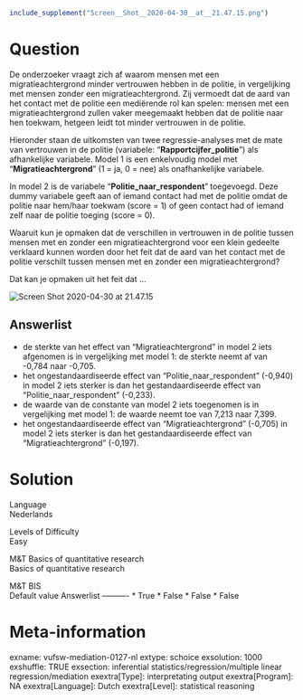 ```r
include_supplement("Screen__Shot__2020-04-30__at__21.47.15.png")
```

Question
========
De onderzoeker vraagt zich af waarom mensen met een migratieachtergrond
minder vertrouwen hebben in de politie, in vergelijking met mensen
zonder een migratieachtergrond. Zij vermoedt dat de aard van het contact
met de politie een mediërende rol kan spelen: mensen met een
migratieachtergrond zullen vaker meegemaakt hebben dat de politie naar
hen toekwam, hetgeen leidt tot minder vertrouwen in de politie.  
  
Hieronder staan de uitkomsten van twee regressie-analyses met de mate
van vertrouwen in de politie (variabele: "**Rapportcijfer\_politie**")
als afhankelijke variabele. Model 1 is een enkelvoudig model met
"**Migratieachtergrond**" (1 = ja, 0 = nee) als onafhankelijke
variabele.  
  
In model 2 is de variabele
"**Politie\_naar\_respondent**"** **toegevoegd. Deze dummy variabele
geeft aan of iemand contact had met de politie omdat de politie naar
hem/haar toekwam (score = 1) of geen contact had of iemand zelf naar de
politie toeging (score = 0).  
  
Waaruit kun je opmaken dat de verschillen in vertrouwen in de politie
tussen mensen met en zonder een migratieachtergrond voor een klein
gedeelte verklaard kunnen worden door het feit dat de aard van het
contact met de politie verschilt tussen mensen met en zonder een
migratieachtergrond?  
  
Dat kan je opmaken uit het feit dat ...  
  
<img src="Screen__Shot__2020-04-30__at__21.47.15.png"
class="fr-fic fr-dii enlargeimage tvcss_2"
alt="Screen Shot 2020-04-30 at 21.47.15" />

Answerlist
----------
* de sterkte van het effect van "Migratieachtergrond" in model 2 iets
  afgenomen is in vergelijking met model 1: de sterkte neemt af van -0,784
  naar -0,705.
* het ongestandaardiseerde effect van "Politie\_naar\_respondent" (-0,940)
  in model 2 iets sterker is dan het gestandaardiseerde effect van
  "Politie\_naar\_respondent" (-0,233).
* de waarde van de constante van model 2 iets toegenomen is in
  vergelijking met model 1: de waarde neemt toe van 7,213 naar 7,399.
* het ongestandaardiseerde effect van "Migratieachtergrond" (-0,705) in
  model 2 iets sterker is dan het gestandaardiseerde effect van
  "Migratieachtergrond" (-0,197).

Solution
========











Language  
Nederlands

Levels of Difficulty  
Easy

M&T Basics of quantitative research  
Basics of quantitative research

M&T BIS  
Default value
Answerlist
----------
* True
* False
* False
* False

Meta-information
================
exname: vufsw-mediation-0127-nl
extype: schoice
exsolution: 1000
exshuffle: TRUE
exsection: inferential statistics/regression/multiple linear regression/mediation
exextra[Type]: interpretating output
exextra[Program]: NA
exextra[Language]: Dutch
exextra[Level]: statistical reasoning

